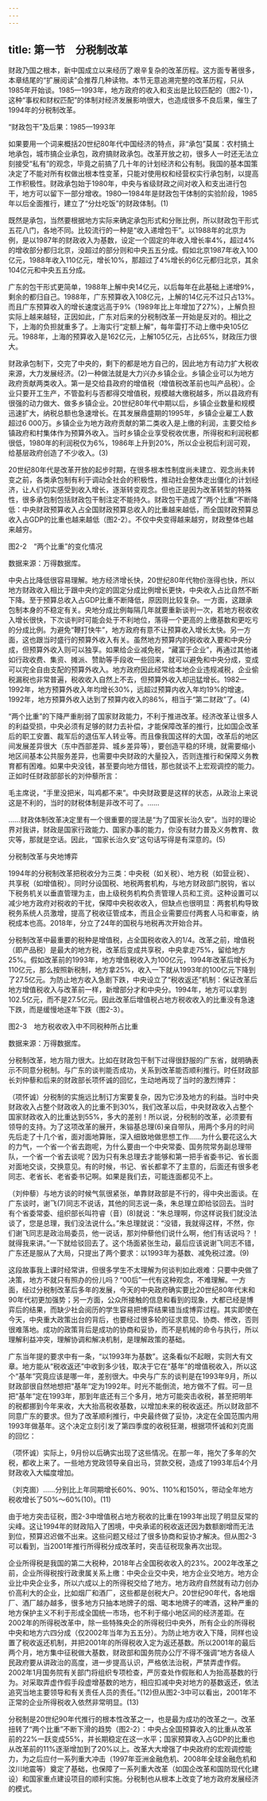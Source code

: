 ```yaml
---
---
---
```

title: 第一节　分税制改革
---




财政乃国之根本，新中国成立以来经历了艰辛复杂的改革历程。这方面专著很多，本章结尾的“扩展阅读”会推荐几种读物。本节无意追溯完整的改革历程，只从1985年开始谈。1985—1993年，地方政府的收入和支出是比较匹配的（图2-1），这种“事权和财权匹配”的体制对经济发展影响很大，也造成很多不良后果，催生了1994年的分税制改革。





“财政包干”及后果：1985—1993年


如果要用一个词来概括20世纪80年代中国经济的特点，非“承包”莫属：农村搞土地承包，城市搞企业承包，政府搞财政承包。改革开放之初，很多人一时还无法立刻接受“私有”的观念，毕竟之前搞了几十年的计划经济和公有制。我国的基本国策决定了不能对所有权做出根本性变革，只能对使用权和经营权实行承包制，以提高工作积极性。财政承包始于1980年，中央与省级财政之间对收入和支出进行包干，地方可以留下一部分增收。1980—1984年是财政包干体制的实验阶段，1985年以后全面推行，建立了“分灶吃饭”的财政体制。(1)

既然是承包，当然要根据地方实际来确定承包形式和分账比例，所以财政包干形式五花八门，各地不同。比较流行的一种是“收入递增包干”。以1988年的北京为例，是以1987年的财政收入为基数，设定一个固定的年收入增长率4%，超过4%的增收部分都归北京，没超过的部分则和中央五五分成。假如北京1987年收入100亿元，1988年收入110亿元，增长10%，那超过了4%增长的6亿元都归北京，其余104亿元和中央五五分成。

广东的包干形式更简单，1988年上解中央14亿元，以后每年在此基础上递增9%，剩余的都归自己。1988年，广东预算收入108亿元，上解的14亿元不过只占13%。而且广东预算收入的增长速度远高于9%（1989年比上年增加了27%），上解负担实际上越来越轻，正因如此，广东对后来的分税制改革一开始是反对的。相比之下，上海的负担就重多了。上海实行“定额上解”，每年雷打不动上缴中央105亿元。1988年，上海的预算收入是162亿元，上解105亿元，占比65%，财政压力很大。

财政承包制下，交完了中央的，剩下的都是地方自己的，因此地方有动力扩大税收来源，大力发展经济。(2)一种做法就是大力兴办乡镇企业。乡镇企业可以为地方政府贡献两类收入。第一是交给县政府的增值税（增值税改革前也叫产品税）。企业只要开工生产，不管盈利与否都得交增值税，规模越大缴税越多，所以县政府有很强的动力做大、做多乡镇企业。20世纪80年代中期以后，乡镇企业数量和规模迅速扩大，纳税总额也急速增长。在其发展鼎盛期的1995年，乡镇企业雇工人数超过6 000万。乡镇企业为地方政府贡献的第二类收入是上缴的利润，主要交给乡镇政府和村集体作为预算外收入。当时乡镇企业享受税收优惠，所得税和利润税都很低，1980年的利润税仅为6%，1986年上升到20%，所以企业税后利润可观，给基层政府创造了不少收入。(3)

20世纪80年代是改革开放的起步时期，在很多根本性制度尚未建立、观念尚未转变之前，各类承包制有利于调动全社会的积极性，推动社会整体走出僵化的计划经济，让人们切实感受到收入增长，逐渐转变观念。但也正是因为改革转型的特殊性，很多承包制包括财政包干制注定不能持久。财政包干造成了“两个比重”不断降低：中央财政预算收入占全国财政预算总收入的比重越来越低，而全国财政预算总收入占GDP的比重也越来越低（图2-2）。不仅中央变得越来越穷，财政整体也越来越穷。

图2-2　“两个比重”的变化情况

数据来源：万得数据库。



中央占比降低很容易理解。地方经济增长快，20世纪80年代物价涨得也快，所以地方财政收入相比于跟中央约定的固定分成比例增长更快，中央收入占比自然不断下降。至于预算总收入占GDP比重不断降低，原因则比较复杂。一方面，这跟承包制本身的不稳定有关。央地分成比例每隔几年就要重新谈判一次，若地方税收收入增长很快，下次谈判时可能会处于不利地位，落得一个更高的上缴基数和更吃亏的分成比例。为避免“鞭打快牛”，地方政府有意不让预算收入增长太快。另一方面，这也跟当时盛行的预算外收入有关。虽然地方预算内的税收收入要和中央分成，但预算外收入则可以独享。如果给企业减免税，“藏富于企业”，再通过其他诸如行政收费、集资、摊派、赞助等手段收一些回来，就可以避免和中央分成，变成可以完全自由支配的预算外收入。地方政府因此经常给本地企业违规减税，企业偷税漏税也非常普遍，税收收入自然上不去，但预算外收入却迅猛增长。1982—1992年，地方预算外收入年均增长30%，远超过预算内收入年均19%的增速。1992年，地方预算外收入达到了预算内收入的86%，相当于“第二财政”了。(4)

“两个比重”的下降严重削弱了国家财政能力，不利于推进改革。经济改革让很多人的利益受损，中央必须有足够的财力去补偿，才能保障改革的推行，比如国企改革后的职工安置、裁军后的退伍军人转业等。而且像我国这样的大国，改革后的地区间发展差异很大（东中西部差异、城乡差异等），要创造平稳的环境，就需要缩小地区间基本公共服务差异，也需要中央财政的大量投入，否则连推行和保障义务教育都有困难。如果中央没钱，甚至要向地方借钱，那也就谈不上宏观调控的能力。正如时任财政部部长的刘仲藜所言：

毛主席说，“手里没把米，叫鸡都不来”。中央财政要是这样的状态，从政治上来说这是不利的，当时的财税体制是非改不可了。……

……财政体制改革决定里有一个很重要的提法是“为了国家长治久安”。当时的理论界对我讲，财政是国家行政能力、国家办事的能力，你没有财力普及义务教育、救灾等，那就是空话。因此，“国家长治久安”这句话写得是有深意的。(5)





分税制改革与央地博弈


1994年的分税制改革把税收分为三类：中央税（如关税）、地方税（如营业税）、共享税（如增值税）。同时分设国税、地税两套机构，与地方财政部门脱钩，省以下税务机关以垂直管理为主，由上级税务机构负责管理人员和工资。这种设置可以减少地方政府对税收的干扰，保障中央税收收入，但缺点也很明显：两套机构导致税务系统人员激增，提高了税收征管成本，而且企业需要应付两套人马和审查，纳税成本也高。2018年，分立了24年的国税与地税再次开始合并。

分税制改革中最重要的税种是增值税，占全国税收收入的1/4。改革之前，增值税（即产品税）是最大的地方税，改革后变成共享税，中央拿走75%，留给地方25%。假如改革前的1993年，地方增值税收入为100亿元，1994年改革后增长为110亿元，那么按照新税制，地方拿25%，收入一下就从1993年的100亿元下降到了27.5亿元。为防止地方收入急剧下跌，中央设立了“税收返还”机制：保证改革后地方增值税收入与改革前一样，新增部分才和中央分。1994年，地方可以拿到102.5亿元，而不是27.5亿元。因此改革后增值税占地方税收收入的比重没有急速下跌，而是缓慢地逐年下跌（图2-3）。

图2-3　地方税收收入中不同税种所占比重

数据来源：万得数据库。



分税制改革，地方阻力很大。比如在财政包干制下过得很舒服的广东省，就明确表示不同意分税制。与广东的谈判能否成功，关系到改革能否顺利推行。时任财政部长刘仲藜和后来的财政部长项怀诚的回忆，生动地再现了当时的激烈博弈：

（项怀诚）分税制的实施远比制订方案要复杂，因为它涉及地方的利益。当时中央财政收入占整个财政收入的比重不到30%，我们改革以后，中央财政收入占整个国家财政收入的比重达到55%，多大的差别！所以说，分税制的改革，必须要有领导的支持。为了这项改革的展开，朱镕基总理(6)亲自带队，用两个多月的时间先后走了十几个省，面对面地算账，深入细致地做思想工作……为什么要花这么大的力气，一个省一个省去跑呢，为什么要由一个中央常委、国务院常务副总理带队，一个省一个省去谈呢？因为只有朱总理去才能够和第一把手省委书记、省长面对面地交谈，交换意见。有的时候，书记、省长都拿不了主意的，后面还有很多老同志、老省长、老省委书记啊。如果是我们去，可能连面都见不上。

（刘仲藜）与地方谈的时候气氛很紧张，单靠财政部是不行的，得中央出面谈。在广东谈时，谢飞(7)同志不说话，其他的同志说一条，朱总理立即给驳回去。当时有个省委常委、组织部长叫符睿（音）(8)就说：“朱总理啊，你这样说我们就没法谈了，您是总理，我们没法说什么。”朱总理就说：“没错，我就得这样，不然，你们谢飞同志是政治局委员，他一说话，那刘仲藜他们说什么啊，他们有话说吗？！就得我来讲。”一下就给驳回去了。这个场面紧张生动，最后应该说谢飞同志不错，广东还是服从了大局，只提出了两个要求：以1993年为基数、减免税过渡。(9)

这段故事我上课时经常讲，但很多学生不太理解为何谈判如此艰难：只要中央做了决策，地方不就只有照办的份儿吗？“00后”一代有这种观念，不难理解。一方面，经过分税制改革后多年的发展，今天的中央政府确实要比20世纪80年代末和90年代初更加强势；另一方面，公众所接触的信息和看到的现象，大都已经是博弈后的结果，而缺少社会阅历的学生容易把博弈结果错当成博弈过程。其实即使在今天，中央重大政策出台的背后，也要经过很多轮的征求意见、协商、修改，否则很难落地。成功的政策背后是成功的协商和妥协，而不是机械的命令与执行，所以理解利益冲突，理解协调和解决机制，是理解政策的基础。

广东当年提的要求中有一条，“以1993年为基数”。这条看似不起眼，实则大有文章。地方能从“税收返还”中收到多少钱，取决于它在“基年”的增值税收入，所以这个“基年”究竟应该是哪一年，差别很大。中央与广东的谈判是在1993年9月，所以财政部很自然地想把“基年”定为1992年。时光不能倒流，地方做不了假。可一旦把“基年”定在1993年，那到年底还有三个多月，地方可能突击收税，甚至把明年的税都挪到今年来收，大大抬高税收基数，以增加未来的税收返还。所以财政部不同意广东的要求。但为了改革顺利推行，中央最终做了妥协，决定在全国范围内用1993年做基年。这个决定立刻引发了第四季度的收税狂潮，根据项怀诚和刘克崮的回忆：

（项怀诚）实际上，9月份以后确实出现了这些情况。在那一年，拖欠了多年的欠税，都收上来了。一些地方党政领导亲自出马，贷款交税，造成了1993年后4个月财政收入大幅度增加。

（刘克崮）……分别比上年同期增长60%、90%、110%和150%，带动全年地方税收增长了50%～60%(10)。(11)

由于地方突击征税，图2-3中增值税占地方税收的比重在1993年出现了明显反常的尖峰。这让1994年的财政陷入了困境，中央承诺的税收返还因为数额剧增而无法到位，预算迟迟做不出来。这些问题又经过了很多协商和妥协才解决。但从图2-3可以看到，当2001年推行所得税分成改革时，突击征税现象再次出现。

企业所得税是我国的第二大税种，2018年占全国税收收入的23%。2002年改革之前，企业所得税按行政隶属关系上缴：中央企业交中央，地方企业交地方。地方企业比中央企业多，所以六成以上的所得税交给了地方。地方政府自然就有动力创办价高利大的企业，比如烟厂和酒厂，这些都是创税大户。20世纪90年代，各地烟厂、酒厂越办越多，很多地方只抽本地牌子的烟、喝本地牌子的啤酒，这种严重的地方保护主义不利于形成全国统一市场，也不利于缩小地区间的经济差距。在2002年的所得税改革中，除一些特殊央企的所得税归中央外，所有企业的所得税中央和地方六四分成（仅2002年当年为五五分）。为防止地方收入下降，同样也设置了税收返还机制，并把2001年的所得税收入定为返还基数。所以2001年的最后两个月，地方集中征税做大基数，财政部和国务院办公厅不得不强调“地方各级人民政府要从讲政治的高度，进一步提高认识，严格依法治税，严禁弄虚作假。2002年1月国务院有关部门将组织专项检查，严厉查处作假账和人为抬高基数的行为。对采取弄虚作假手段虚增基数的地方，相应扣减中央对地方的基数返还，依法追究当地主要领导和有关责任人员的责任。”(12)但从图2-3中可以看出，2001年不正常的企业所得税收入依然非常明显。(13)

分税制是20世纪90年代推行的根本性改革之一，也是最为成功的改革之一。改革扭转了“两个比重”不断下滑的趋势（图2-2）：中央占全国预算收入的比重从改革前的22%一跃变成55%，并长期稳定在这一水平；国家预算收入占GDP的比重也从改革前的11%逐渐增加到了20%以上。改革大大增强了中央政府的宏观调控能力，为之后应付一系列重大冲击（1997年亚洲金融危机、2008年全球金融危机和汶川地震等）奠定了基础，也保障了一系列重大改革（如国企改革和国防现代化建设）和国家重点建设项目的顺利实施。分税制也从根本上改变了地方政府发展经济的模式。